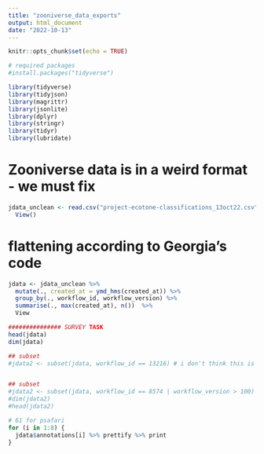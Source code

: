 ```yaml
---
title: "zooniverse_data_exports"
output: html_document
date: "2022-10-13"
---
```


```r
knitr::opts_chunk$set(echo = TRUE)

# required packages
#install.packages("tidyverse")

library(tidyverse)
library(tidyjson)
library(magrittr)
library(jsonlite)
library(dplyr)
library(stringr)
library(tidyr)
library(lubridate)
```

# Zooniverse data is in a weird format - we must fix

```r
jdata_unclean <- read.csv("project-ecotone-classifications_13oct22.csv", stringsAsFactors = FALSE) %>% 
  View()


```

# flattening according to Georgia's code
```r
jdata <- jdata_unclean %>% 
  mutate(., created_at = ymd_hms(created_at)) %>% 
  group_by(., workflow_id, workflow_version) %>% 
  summarise(., max(created_at), n())  %>% 
  View

############### SURVEY TASK
head(jdata)
dim(jdata)

## subset 
#jdata2 <- subset(jdata, workflow_id == 13216) # i don't think this is necessary bc we only have one workflow


## subset
#jdata2 <- subset(jdata, workflow_id == 8574 | workflow_version > 100)
#dim(jdata2)
#head(jdata2)

# 61 for psafari
for (i in 1:8) {
  jdata$annotations[i] %>% prettify %>% print
}
```




















